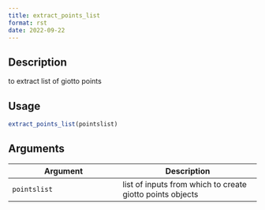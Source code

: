 ```yaml
--- 
title: extract_points_list 
format: rst 
date: 2022-09-22 
--- 
```


## Description

to extract list of giotto points


## Usage

```r
extract_points_list(pointslist)
```


## Arguments

Argument      |Description
------------- |----------------
`pointslist`     |     list of inputs from which to create giotto points objects


